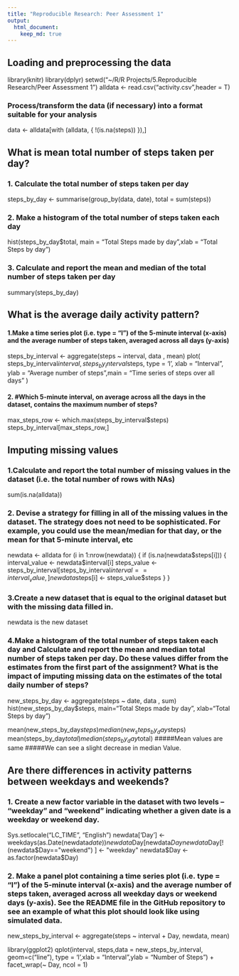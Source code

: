 ```yaml
---
title: "Reproducible Research: Peer Assessment 1"
output: 
  html_document:
    keep_md: true
---
```



## Loading and preprocessing the data
library(knitr)
library(dplyr)
setwd("~/R/R Projects/5.Reproducible Research/Peer Assessment 1")
alldata <- read.csv("activity.csv",header = T)

### Process/transform the data (if necessary) into a format suitable for your analysis
data <- alldata[with (alldata, {
    !(is.na(steps))
}),]

## What is mean total number of steps taken per day?
### 1. Calculate the total number of steps taken per day
steps_by_day <- summarise(group_by(data, date), total = sum(steps))

### 2. Make a histogram of the total number of steps taken each day
hist(steps_by_day$total, main = "Total Steps made by day",xlab = "Total Steps by day")

### 3. Calculate and report the mean and median of the total number of steps taken per day
summary(steps_by_day)

## What is the average daily activity pattern?
#### 1.Make a time series plot (i.e. type = "l") of the 5-minute interval (x-axis) and the average number of steps taken, averaged across all days (y-axis)
steps_by_interval <- aggregate(steps ~ interval, data , mean)
plot(
    steps_by_interval$interval, steps_by_interval$steps, type = 'l',
    xlab = "Interval",
    ylab = "Average number of steps",main = "Time series of steps over all days"
)

#### 2. #Which 5-minute interval, on average across all the days in the dataset, contains the maximum number of steps?
max_steps_row <- which.max(steps_by_interval$steps)
steps_by_interval[max_steps_row,]

## Imputing missing values
### 1.Calculate and report the total number of missing values in the dataset (i.e. the total number of rows with NAs)
sum(is.na(alldata))

### 2. Devise a strategy for filling in all of the missing values in the dataset. The strategy does not need to be sophisticated. For example, you could use the mean/median for that day, or the mean for that 5-minute interval, etc
newdata <- alldata
for (i in 1:nrow(newdata)) {
    if (is.na(newdata$steps[i])) {
        interval_value <- newdata$interval[i]
        steps_value <- steps_by_interval[steps_by_interval$interval == interval_value,]
        newdata$steps[i] <- steps_value$steps
    }
}

### 3.Create a new dataset that is equal to the original dataset but with the missing data filled in.
newdata is the new dataset

### 4.Make a histogram of the total number of steps taken each day and Calculate and report the mean and median total number of steps taken per day. Do these values differ from the estimates from the first part of the assignment? What is the impact of imputing missing data on the estimates of the total daily number of steps?

new_steps_by_day <- aggregate(steps ~ date, data , sum)
hist(new_steps_by_day$steps, main="Total Steps made by day", 
   xlab="Total Steps by day")

mean(new_steps_by_day$steps)
median(new_steps_by_day$steps)
mean(steps_by_day$total)
median(steps_by_day$total)
#####Mean values are same 
#####We can see a slight decrease in median Value.

## Are there differences in activity patterns between weekdays and weekends?

### 1. Create a new factor variable in the dataset with two levels – “weekday” and “weekend” indicating whether a given date is a weekday or weekend day.

Sys.setlocale("LC_TIME", "English")
newdata['Day'] <- weekdays(as.Date(newdata$date))
newdata$Day[newdata$Day  %in% c('Saturday','Sunday') ] <- "weekend"
newdata$Day[!(newdata$Day=="weekend") ] <- "weekday"
newdata$Day <- as.factor(newdata$Day)

### 2. Make a panel plot containing a time series plot (i.e. type = "l") of the 5-minute interval (x-axis) and the average number of steps taken, averaged across all weekday days or weekend days (y-axis). See the README file in the GitHub repository to see an example of what this plot should look like using simulated data.

new_steps_by_interval <- aggregate(steps ~ interval + Day, newdata, mean)

library(ggplot2)
qplot(interval, steps,data = new_steps_by_interval,
      geom=c("line"), type = 'l',xlab = "Interval",ylab = "Number of Steps") +
      facet_wrap(~ Day, ncol = 1)

